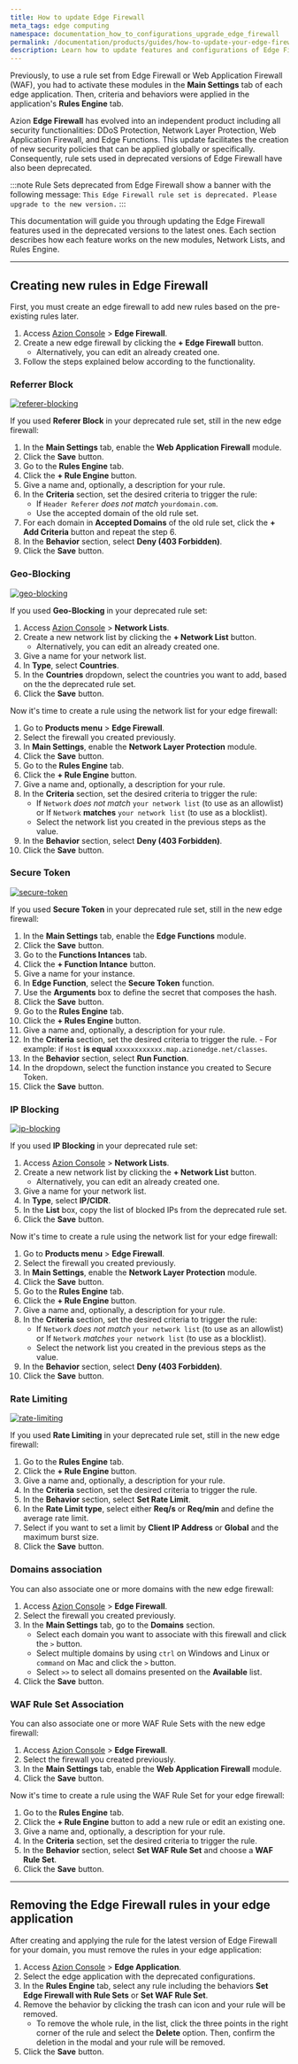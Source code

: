 ```yaml
---
title: How to update Edge Firewall
meta_tags: edge computing
namespace: documentation_how_to_configurations_upgrade_edge_firewall
permalink: /documentation/products/guides/how-to-update-your-edge-firewall/
description: Learn how to update features and configurations of Edge Firewall.
---
```




Previously, to use a rule set from Edge Firewall or Web Application Firewall (WAF), you had to activate these modules in the **Main Settings** tab of each edge application. Then, criteria and behaviors were applied in the application's **Rules Engine** tab.

Azion **Edge Firewall** has evolved into an independent product including all security functionalities: DDoS Protection, Network Layer Protection, Web Application Firewall, and Edge Functions. This update facilitates the creation of new security policies that can be applied globally or specifically. Consequently, rule sets used in deprecated versions of Edge Firewall have also been deprecated.

:::note
Rule Sets deprecated from Edge Firewall show a banner with the following message: `This Edge Firewall rule set is deprecated. Please upgrade to the new version.`
:::

This documentation will guide you through updating the Edge Firewall features used in the deprecated versions to the latest ones. Each section describes how each feature works on the new modules, Network Lists, and Rules Engine.

<LinkButton link="/en/documentation/products/secure/edge-firewall/" label="Go to Edge Firewall reference" severity="secondary" />

---

## Creating new rules in Edge Firewall

First, you must create an edge firewall to add new rules based on the pre-existing rules later.

1. Access [Azion Console](/en/documentation/products/guides/how-to-access-azion-console/) > **Edge Firewall**.
2. Create a new edge firewall by clicking the **+ Edge Firewall** button.
    - Alternatively, you can edit an already created one.
3. Follow the steps explained below according to the functionality.


### Referrer Block

[![referer-blocking](/assets/docs/images/update-edge-firewall/referer-blocking.jpg)](/assets/docs/images/update-edge-firewall/referer-blocking.jpg)

If you used **Referer Block** in your deprecated rule set, still in the new edge firewall:

1. In the **Main Settings** tab, enable the **Web Application Firewall** module.
2. Click the **Save** button.
3. Go to the **Rules Engine** tab.
4. Click the **+ Rule Engine** button.
5. Give a name and, optionally, a description for your rule.
6. In the **Criteria** section, set the desired criteria to trigger the rule:
    - If `Header Referer` *does not match* `yourdomain.com`.
    - Use the accepted domain of the old rule set.
7. For each domain in **Accepted Domains** of the old rule set, click the **+ Add Criteria** button and repeat the step 6.
8. In the **Behavior** section, select **Deny (403 Forbidden)**.
9. Click the **Save** button.

### Geo-Blocking

[![geo-blocking](/assets/docs/images/update-edge-firewall/geo-blocking.jpg)](/assets/docs/images/update-edge-firewall/geo-blocking.jpg)

If you used **Geo-Blocking** in your deprecated rule set:

1. Access [Azion Console](/en/documentation/products/guides/how-to-access-azion-console/) > **Network Lists**.
2. Create a new network list by clicking the **+ Network List** button.
    - Alternatively, you can edit an already created one.
3. Give a name for your network list.
4. In **Type**, select **Countries**.
5. In the **Countries** dropdown, select the countries you want to add, based on the the deprecated rule set.
6. Click the **Save** button.

Now it's time to create a rule using the network list for your edge firewall:

1. Go to **Products menu** > **Edge Firewall**.
2. Select the firewall you created previously. 
3. In **Main Settings**, enable the **Network Layer Protection** module.
4. Click the **Save** button.
5. Go to the **Rules Engine** tab.
6. Click the **+ Rule Engine** button.
7. Give a name and, optionally, a description for your rule.
8. In the **Criteria** section, set the desired criteria to trigger the rule:
    - If `Network` *does not match* `your network list` (to use as an allowlist) or If `Network` **matches** `your network list` (to use as a blocklist).
    - Select the network list you created in the previous steps as the value.
9. In the **Behavior** section, select **Deny (403 Forbidden)**.
10. Click the **Save** button.

### Secure Token

[![secure-token](/assets/docs/images/update-edge-firewall/secure-token.jpg)](/assets/docs/images/update-edge-firewall/secure-token.jpg)

If you used **Secure Token** in your deprecated rule set, still in the new edge firewall:

1. In the **Main Settings** tab, enable the **Edge Functions** module.
2. Click the **Save** button.
3. Go to the **Functions Intances** tab.
4. Click the **+ Function Intance** button.
5. Give a name for your instance.
6. In **Edge Function**, select the **Secure Token** function.
7. Use the **Arguments** box to define the secret that composes the hash.
8. Click the **Save** button.
9. Go to the **Rules Engine** tab.
10. Click the **+ Rules Engine** button.
11. Give a name and, optionally, a description for your rule.
12.  In the **Criteria** section, set the desired criteria to trigger the rule.
    - For example: if `Host` **is equal** `xxxxxxxxxxxx.map.azionedge.net/classes`.
13. In the **Behavior** section, select **Run Function**.
14. In the dropdown, select the function instance you created to Secure Token.
15. Click the **Save** button.

### IP Blocking

[![ip-blocking](/assets/docs/images/update-edge-firewall/ip-blocking.jpg)](/assets/docs/images/update-edge-firewall/ip-blocking.jpg)

If you used **IP Blocking** in your deprecated rule set:

1. Access [Azion Console](/en/documentation/products/guides/how-to-access-azion-console/) > **Network Lists**.
2. Create a new network list by clicking the **+ Network List** button.
    - Alternatively, you can edit an already created one.
3. Give a name for your network list.
4. In **Type**, select **IP/CIDR**.
5. In the **List** box, copy the list of blocked IPs from the deprecated rule set.
6. Click the **Save** button.

Now it's time to create a rule using the network list for your edge firewall:

1. Go to **Products menu** > **Edge Firewall**.
2. Select the firewall you created previously. 
3. In **Main Settings**, enable the **Network Layer Protection** module.
4. Click the **Save** button.
5. Go to the **Rules Engine** tab.
6. Click the **+ Rule Engine** button.
7. Give a name and, optionally, a description for your rule.
8. In the **Criteria** section, set the desired criteria to trigger the rule:
    - If `Network` *does not match* `your network list` (to use as an allowlist) or If `Network` *matches* `your network list` (to use as a blocklist).
    - Select the network list you created in the previous steps as the value.
9. In the **Behavior** section, select **Deny (403 Forbidden)**.
10. Click the **Save** button.

### Rate Limiting

[![rate-limiting](/assets/docs/images/update-edge-firewall/rate-limiting.jpg)](/assets/docs/images/update-edge-firewall/rate-limiting.jpg)

If you used **Rate Limiting** in your deprecated rule set, still in the new edge firewall:

1. Go to the **Rules Engine** tab.
2. Click the **+ Rule Engine** button.
3. Give a name and, optionally, a description for your rule.
4. In the **Criteria** section, set the desired criteria to trigger the rule.
5. In the **Behavior** section, select **Set Rate Limit**.
6. In the **Rate Limit type**, select either **Req/s** or **Req/min** and define the average rate limit.
7. Select if you want to set a limit by **Client IP Address** or **Global** and the maximum burst size.
8. Click the **Save** button.

### Domains association

You can also associate one or more domains with the new edge firewall: 

1. Access [Azion Console](/en/documentation/products/guides/how-to-access-azion-console/) > **Edge Firewall**.
2. Select the firewall you created previously. 
3. In the **Main Settings** tab, go to the **Domains** section.
    - Select each domain you want to associate with this firewall and click the `>` button.
    - Select multiple domains by using `ctrl` on Windows and Linux or `command` on Mac and click the `>` button.
    - Select `>>` to select all domains presented on the **Available** list.
4. Click the **Save** button.

### WAF Rule Set Association

You can also associate one or more WAF Rule Sets with the new edge firewall: 

1. Access [Azion Console](/en/documentation/products/guides/how-to-access-azion-console/) > **Edge Firewall**.
2. Select the firewall you created previously. 
3. In the **Main Settings** tab, enable the **Web Application Firewall** module.
4. Click the **Save** button.

Now it's time to create a rule using the WAF Rule Set for your edge firewall:

1. Go to the **Rules Engine** tab.
2. Click the **+ Rule Engine** button to add a new rule or edit an existing one.
3. Give a name and, optionally, a description for your rule.
4. In the **Criteria** section, set the desired criteria to trigger the rule.
5. In the **Behavior** section, select **Set WAF Rule Set** and choose a **WAF Rule Set**.
6. Click the **Save** button.

---

## Removing the Edge Firewall rules in your edge application

After creating and applying the rule for the latest version of Edge Firewall for your domain, you must remove the rules in your edge application:

1. Access [Azion Console](/en/documentation/products/guides/how-to-access-azion-console/) > **Edge Application**.
2. Select the edge application with the deprecated configurations.
3. In the **Rules Engine** tab, select any rule including the behaviors **Set Edge Firewall with Rule Sets** or **Set WAF Rule Set**.
4. Remove the behavior by clicking the trash can icon and your rule will be removed.
    - To remove the whole rule, in the list, click the three points in the right corner of the rule and select the **Delete** option. Then, confirm the deletion in the modal and your rule will be removed.
5. Click the **Save** button.